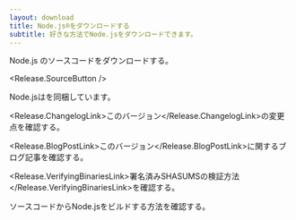 ```yaml
---
layout: download
title: Node.js®をダウンロードする
subtitle: 好きな方法でNode.jsをダウンロードできます。
---
```


<section>
Node.js <Release.VersionDropdown />のソースコードをダウンロードする。

<Release.SourceButton />
</section>

<section>
Node.jsは<Release.NpmLink />を同梱しています。

<Release.ChangelogLink>このバージョン</Release.ChangelogLink>の変更点を確認する。

<Release.BlogPostLink>このバージョン</Release.BlogPostLink>に関するブログ記事を確認する。

<Release.VerifyingBinariesLink>署名済みSHASUMSの検証方法</Release.VerifyingBinariesLink>を確認する。

ソースコードから<LinkWithArrow href="https://github.com/nodejs/node/blob/main/BUILDING.md#building-nodejs-on-supported-platforms">Node.jsをビルドする方法</LinkWithArrow>を確認する。
</section>
